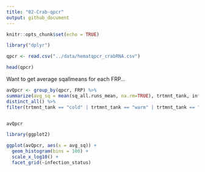 ```yaml
---
title: "02-Crab-qpcr"
output: github_document
---
```


```r
knitr::opts_chunk$set(echo = TRUE)
```

```r
library("dplyr")
```

```r
qpcr <- read.csv("../data/hematqpcr_crabRNA.csv")

head(qpcr)
```
Want to get average sqallmeans for each FRP...

```r
avQpcr <- group_by(qpcr, FRP) %>%
summarize(avg_sq = mean(sq_all.runs_mean, na.rm=TRUE), trtmnt_tank, infection_status, maturity, sample_pos.neg) %>% 
distinct_all() %>%
filter(trtmnt_tank == "cold" | trtmnt_tank == "warm" | trtmnt_tank == "ambient")


avQpcr
```

```r
library(ggplot2)
```

```r
ggplot(avQpcr, aes(x = avg_sq)) +
  geom_histogram(bins = 100) +
  scale_x_log10() +
  facet_grid(~infection_status)
```


